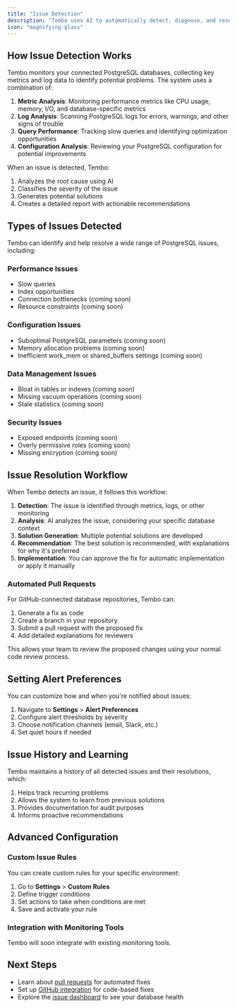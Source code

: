 ```yaml
---
title: "Issue Detection"
description: "Tembo uses AI to automatically detect, diagnose, and resolve PostgreSQL database issues."
icon: "magnifying-glass"
---
```


## How Issue Detection Works

Tembo monitors your connected PostgreSQL databases, collecting key metrics and log data to identify potential problems. The system uses a combination of:

1. **Metric Analysis**: Monitoring performance metrics like CPU usage, memory, I/O, and database-specific metrics
2. **Log Analysis**: Scanning PostgreSQL logs for errors, warnings, and other signs of trouble
3. **Query Performance**: Tracking slow queries and identifying optimization opportunities
4. **Configuration Analysis**: Reviewing your PostgreSQL configuration for potential improvements

When an issue is detected, Tembo:

1. Analyzes the root cause using AI
2. Classifies the severity of the issue
3. Generates potential solutions
4. Creates a detailed report with actionable recommendations

## Types of Issues Detected

Tembo can identify and help resolve a wide range of PostgreSQL issues, including:

### Performance Issues

- Slow queries
- Index opportunities
- Connection bottlenecks (coming soon)
- Resource constraints (coming soon)

### Configuration Issues

- Suboptimal PostgreSQL parameters (coming soon)
- Memory allocation problems (coming soon)
- Inefficient work_mem or shared_buffers settings (coming soon)

### Data Management Issues

- Bloat in tables or indexes (coming soon)
- Missing vacuum operations (coming soon)
- Stale statistics (coming soon)

### Security Issues

- Exposed endpoints (coming soon)
- Overly permissive roles (coming soon)
- Missing encryption (coming soon)

## Issue Resolution Workflow

When Tembo detects an issue, it follows this workflow:

1. **Detection**: The issue is identified through metrics, logs, or other monitoring
2. **Analysis**: AI analyzes the issue, considering your specific database context
3. **Solution Generation**: Multiple potential solutions are developed
4. **Recommendation**: The best solution is recommended, with explanations for why it's preferred
5. **Implementation**: You can approve the fix for automatic implementation or apply it manually

### Automated Pull Requests

For GitHub-connected database repositories, Tembo can:

1. Generate a fix as code
2. Create a branch in your repository
3. Submit a pull request with the proposed fix
4. Add detailed explanations for reviewers

This allows your team to review the proposed changes using your normal code review process.

## Setting Alert Preferences

You can customize how and when you're notified about issues:

1. Navigate to **Settings** > **Alert Preferences**
2. Configure alert thresholds by severity
3. Choose notification channels (email, Slack, etc.)
4. Set quiet hours if needed

## Issue History and Learning

Tembo maintains a history of all detected issues and their resolutions, which:

1. Helps track recurring problems
2. Allows the system to learn from previous solutions
3. Provides documentation for audit purposes
4. Informs proactive recommendations

## Advanced Configuration

### Custom Issue Rules

You can create custom rules for your specific environment:

1. Go to **Settings** > **Custom Rules**
2. Define trigger conditions
3. Set actions to take when conditions are met
4. Save and activate your rule

### Integration with Monitoring Tools

Tembo will soon integrate with existing monitoring tools.

## Next Steps

- Learn about [pull requests](/solving/pull-requests) for automated fixes
- Set up [GitHub integration](/integrations/github) for code-based fixes
- Explore the [issue dashboard](/dashboard) to see your database health
